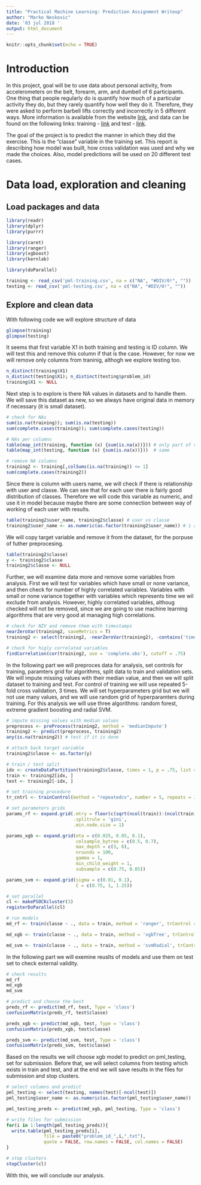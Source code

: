 ---
title: "Practical Machine Learning: Prediction Assignment Writeup"
author: "Marko Neskovic"
date: '03 jul 2018 '
output: html_document
---

```{r setup, include=FALSE}
knitr::opts_chunk$set(echo = TRUE)
```

# Introduction

In this project, goal will be to use data about personal activity, from accelerometers on the belt, forearm, arm, and dumbell of 6 participants. One thing that people regularly do is quantify how much of a particular activity they do, but they rarely quantify how well they do it. Therefore, they were asked to perform barbell lifts correctly and incorrectly in 5 different ways. More information is available from the website [link](http://groupware.les.inf.puc-rio.br/har), and data can be found on the following links: training - [link](https://d396qusza40orc.cloudfront.net/predmachlearn/pml-training.csv) and test - [link](https://d396qusza40orc.cloudfront.net/predmachlearn/pml-testing.csv).

The goal of the project is to predict the manner in which they did the exercise. This is the "classe" variable in the training set. This report is describing how model was built, how cross validation was used and why we made the choices. Also, model predictions will be used on 20 different test cases.

# Data load, exploration and cleaning

## Load packages and data
```{r message = FALSE, warning = FALSE}
library(readr)
library(dplyr)
library(purrr)

library(caret)
library(ranger)
library(xgboost)
library(kernlab)

library(doParallel)

training <- read_csv('pml-training.csv', na = c("NA", "#DIV/0!", ""))
testing <- read_csv('pml-testing.csv', na = c("NA", "#DIV/0!", ""))
```
## Explore and clean data

With following code we will explore structure of data
```{r results='hide'}
glimpse(training)
glimpse(testing)
```

It seems that first variable X1 in both training and testing is ID column. We will test this and remove this column if that is the case. However, for now we will remove only columns from traninig, althogh we explore testing too.
```{r}
n_distinct(training$X1)
n_distinct(testing$X1); n_distinct(testing$problem_id)
training$X1 <- NULL
```

Next step is to explore is there NA values in datasets and to handle them. We will save this dataset as new, so we always have original data in memory if necessary (it is small dataset).
```{r}
# check for NAs
sum(is.na(training)); sum(is.na(testing))
sum(complete.cases(training)); sum(complete.cases(testing))

# NAs per columns
table(map_int(training, function (x) {sum(is.na(x))})) # only part of variables to use
table(map_int(testing, function (x) {sum(is.na(x))}))  # same

# remove NA columns
training2 <- training[,colSums(is.na(training)) <= 1]
sum(complete.cases(training2))
```

Since there is column with users name, we will check if there is relationship with user and classe. We can see that for each user there is fairly good distribution of classes. Therefore we will code this variable as numeric, and use it in model because maybe there are some connection between way of working of each user with results.
```{r}
table(training2$user_name, training2$classe) # user vs classe
training2$user_name <- as.numeric(as.factor(training2$user_name)) # 1 adelmo 2 carlitos 3 charles 4 eurico 5 jeremy 6 pedro
```

We will copy target variable and remove it from the dataset, for the porpuse of futher preprocesing.
```{r}
table(training2$classe)
y <- training2$classe
training2$classe <- NULL
```

Further, we will examine data more and remove some variables from analysis. First we will test for variables which have small or none variance, and then check for number of highly correlated variables. Variables with small or none variance together with variables which represents time we wil exclude from analysis. However, highly correlated variables, althoug checked will not be removed, since we are going to use machine learning algorithms that are very good at managing high correlations.
```{r results='hide'}
# check for NZV and remove them with timestamps
nearZeroVar(training2, saveMetrics = T)
training2 <- select(training2, -nearZeroVar(training2), -contains('timestamp'))

# check for higly correlated variables
findCorrelation(cor(training2, use = 'complete.obs'), cutoff = .75)
```

In the following part we will preproces data for analysis, set controls for training, paramters grid for algorithms, split data to train and validation sets. We will impute missing values with their median value, and then we will split dataset to training and test. For control of training we will use repeated 5-fold cross validation, 3 times. We will set hyperparameters grid but we will not use many values, and we will use random grid of hyperparamters during training. For this analysis we will use three algorithms: random forest, extreme gradient boosting and radial SVM.
```{r results='hide', message=FALSE, warning=FALSE}
# impute missing values with median values
preprocess <- preProcess(training2, method = 'medianImpute')
training2 <- predict(preprocess, training2)
any(is.na(training2)) # test if it is done

# attach back target variable
training2$classe <- as.factor(y)

# train / test split
idx <- createDataPartition(training2$classe, times = 1, p = .75, list = FALSE )
train <- training2[idx, ]
test <- training2[-idx, ]

# set training procedure
tr_cntrl <- trainControl(method = "repeatedcv", number = 5, repeats = 1, classProbs = TRUE, search = 'random')

# set parameters grids
params_rf <- expand.grid(.mtry = floor(c(sqrt(ncol(train)):(ncol(train)/3))),
                         .splitrule = 'gini',
                         .min.node.size = 1)

params_xgb <- expand.grid(eta = c(0.025, 0.05, 0.1),
                          colsample_bytree = c(0.5, 0.7),
                          max_depth = c(3, 6),
                          nrounds = 100,
                          gamma = 1,
                          min_child_weight = 1,
                          subsample = c(0.75, 0.85))

params_svm <- expand.grid(sigma = c(0.01, 0.1),
                          C = c(0.75, 1, 1.25))

# set parallel
cl <- makePSOCKcluster(3)
registerDoParallel(cl)

# run models
md_rf <- train(classe ~ ., data = train, method = 'ranger', trControl = tr_cntrl, tuneGrid = params_rf)

md_xgb <- train(classe ~ ., data = train, method = 'xgbTree', trControl = tr_cntrl, tuneGrid = params_xgb)

md_svm <- train(classe ~ ., data = train, method = 'svmRadial', trControl = tr_cntrl, tuneGrid = params_svm)
```

In the following part we will exemine reuslts of models and use them on test set to check external validity.
```{r}
# check results
md_rf
md_xgb
md_svm

# predict and choose the best
preds_rf <- predict(md_rf, test, Type = 'class')
confusionMatrix(preds_rf, test$classe)

preds_xgb <- predict(md_xgb, test, Type = 'class')
confusionMatrix(preds_xgb, test$classe)

preds_svm <- predict(md_svm, test, Type = 'class')
confusionMatrix(preds_svm, test$classe)
```

Based on the results we will choose xgb model to predict on pml_testing, set for submission. Before that, we will select columns from testing which exists in train and test, and at the end we will save results in the files for submission and stop clusters.
```{r}
# select columns and predict
pml_testing <- select(testing, names(test)[-ncol(test)])
pml_testing$user_name <- as.numeric(as.factor(pml_testing$user_name)) 

pml_testing_preds <- predict(md_xgb, pml_testing, Type = 'class')

# write files for submission
for(i in 1:length(pml_testing_preds)){
  write.table(pml_testing_preds[i],
              file = paste0("problem_id_",i,".txt"),
              quote = FALSE, row.names = FALSE, col.names = FALSE)
}

# stop clusters
stopCluster(cl)
```

With this, we will conclude our analysis.